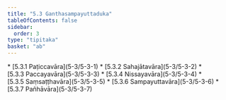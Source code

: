 ```yaml
---
title: "5.3 Ganthasampayuttaduka"
tableOfContents: false
sidebar:
  order: 3
type: "tipitaka"
basket: "ab"
---
```



<DynamicBreadcrumb />



<TableOfContents>
* [5.3.1 Paṭiccavāra](5-3/5-3-1)
* [5.3.2 Sahajātavāra](5-3/5-3-2)
* [5.3.3 Paccayavāra](5-3/5-3-3)
* [5.3.4 Nissayavāra](5-3/5-3-4)
* [5.3.5 Saṃsaṭṭhavāra](5-3/5-3-5)
* [5.3.6 Sampayuttavāra](5-3/5-3-6)
* [5.3.7 Pañhāvāra](5-3/5-3-7)
</TableOfContents>
